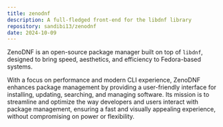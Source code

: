 ```yaml
---
title: zenodnf
description: A full-fledged front-end for the libdnf library
repository: sandibi13/zenodnf
date: 2024-10-09
---
```


ZenoDNF is an open-source package manager built on top of `libdnf`, designed to bring speed, aesthetics, and efficiency to Fedora-based systems.

With a focus on performance and modern CLI experience, ZenoDNF enhances package management by providing a user-friendly interface for installing, updating, searching, and managing software. Its mission is to streamline and optimize the way developers and users interact with package management, ensuring a fast and visually appealing experience, without compromising on power or flexibility.

